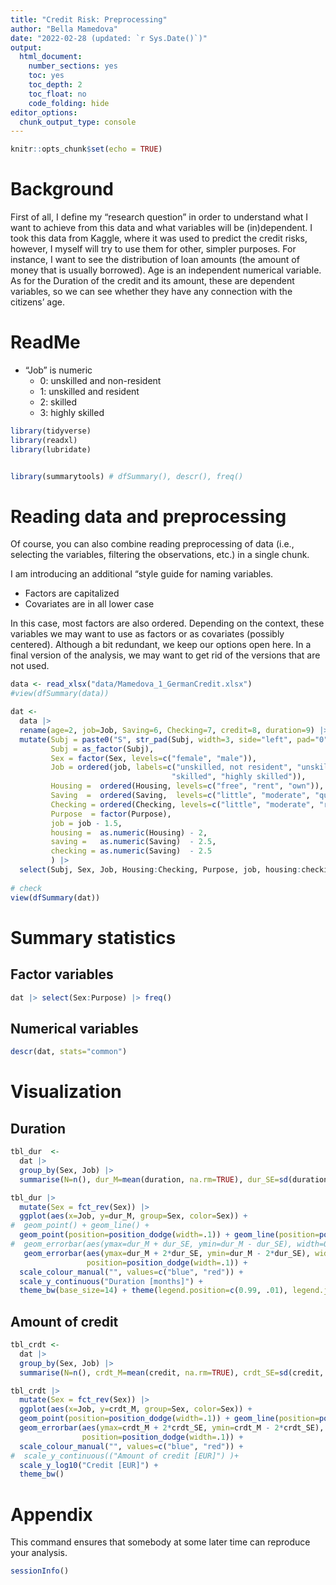 ```yaml
---
title: "Credit Risk: Preprocessing"
author: "Bella Mamedova"
date: "2022-02-28 (updated: `r Sys.Date()`)"
output:
  html_document:
    number_sections: yes
    toc: yes
    toc_depth: 2
    toc_float: no
    code_folding: hide
editor_options: 
  chunk_output_type: console
---
```


```r
knitr::opts_chunk$set(echo = TRUE)
```


# Background

First of all, I define my "research question" in order to understand what I want to achieve from this data and what variables will be (in)dependent. I took this data from Kaggle, where it was used to predict the credit risks, however, I myself will try to use them for other, simpler purposes. For instance, I want to see the distribution of loan amounts (the amount of money that is usually borrowed). Age is an independent numerical variable. As for the Duration of the credit and its amount, these are dependent variables, so we can see whether they have any connection with the citizens' age.

# ReadMe

+ "Job" is numeric 
    + 0: unskilled and non-resident
    + 1: unskilled and resident
    + 2: skilled
    + 3: highly skilled

```r
library(tidyverse)
library(readxl)   
library(lubridate)


library(summarytools) # dfSummary(), descr(), freq()
```

# Reading data and preprocessing

Of course, you can also combine reading preprocessing of data (i.e., selecting the variables, filtering the observations, etc.) in a single chunk.

I am introducing an additional "style guide for naming variables. 

+  Factors are capitalized
+  Covariates are in all lower case

In this case, most factors are also ordered. Depending on the context, these variables we may want to use as factors or as covariates (possibly centered). Although a bit redundant, we keep our options open here. In a final version of the analysis, we may want to get rid of the versions that are not used. 

```r
data <- read_xlsx("data/Mamedova_1_GermanCredit.xlsx") 
#view(dfSummary(data))

dat <- 
  data |> 
  rename(age=2, job=Job, Saving=6, Checking=7, credit=8, duration=9) |> 
  mutate(Subj = paste0("S", str_pad(Subj, width=3, side="left", pad="0")),
         Subj = as_factor(Subj),
         Sex = factor(Sex, levels=c("female", "male")),
         Job = ordered(job, labels=c("unskilled, not resident", "unskilled, resident", 
                                    "skilled", "highly skilled")),
         Housing =  ordered(Housing, levels=c("free", "rent", "own")),
         Saving  =  ordered(Saving,  levels=c("little", "moderate", "quite rich", "rich")),
         Checking = ordered(Checking, levels=c("little", "moderate", "rich")),
         Purpose  = factor(Purpose),
         job = job - 1.5,
         housing =  as.numeric(Housing) - 2,
         saving =   as.numeric(Saving)  - 2.5,
         checking = as.numeric(Saving)  - 2.5
         ) |> 
  select(Subj, Sex, Job, Housing:Checking, Purpose, job, housing:checking, duration, credit)
  
# check
view(dfSummary(dat))
```

# Summary statistics

## Factor variables

```r
dat |> select(Sex:Purpose) |> freq()
```


## Numerical variables

```r
descr(dat, stats="common")  
```

# Visualization

## Duration

```r
tbl_dur  <- 
  dat |>
  group_by(Sex, Job) |> 
  summarise(N=n(), dur_M=mean(duration, na.rm=TRUE), dur_SE=sd(duration, na.rm=TRUE)/sqrt(N)) 

tbl_dur |> 
  mutate(Sex = fct_rev(Sex)) |> 
  ggplot(aes(x=Job, y=dur_M, group=Sex, color=Sex)) +
#  geom_point() + geom_line() +
  geom_point(position=position_dodge(width=.1)) + geom_line(position=position_dodge(width=.1)) +
#  geom_errorbar(aes(ymax=dur_M + dur_SE, ymin=dur_M - dur_SE), width=0.15) +
   geom_errorbar(aes(ymax=dur_M + 2*dur_SE, ymin=dur_M - 2*dur_SE), width=0.15,
                 position=position_dodge(width=.1)) +
  scale_colour_manual("", values=c("blue", "red")) +
  scale_y_continuous("Duration [months]") +
  theme_bw(base_size=14) + theme(legend.position=c(0.99, .01), legend.justification = c(0.99, .01))
```


## Amount of credit

```r
tbl_crdt <- 
  dat |>
  group_by(Sex, Job) |> 
  summarise(N=n(), crdt_M=mean(credit, na.rm=TRUE), crdt_SE=sd(credit, na.rm=TRUE)/sqrt(N))

tbl_crdt |> 
  mutate(Sex = fct_rev(Sex)) |> 
  ggplot(aes(x=Job, y=crdt_M, group=Sex, color=Sex)) +
  geom_point(position=position_dodge(width=.1)) + geom_line(position=position_dodge(width=.1)) +
  geom_errorbar(aes(ymax=crdt_M + 2*crdt_SE, ymin=crdt_M - 2*crdt_SE), width=0.15,
                position=position_dodge(width=.1)) +
  scale_colour_manual("", values=c("blue", "red")) +
#  scale_y_continuous(("Amount of credit [EUR]") )+
  scale_y_log10("Credit [EUR]") +
  theme_bw()
```

# Appendix

This command ensures that somebody at some later time can reproduce your analysis.

```r
sessionInfo()
```

